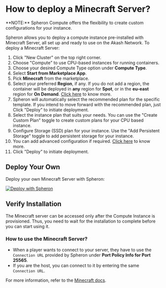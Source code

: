 
# How to deploy a Minecraft Server?

<Callout type="info">
  **NOTE:** Spheron Compute offers the flexibility to create custom
  configurations for your instance.
</Callout>

Spheron allows you to deploy a compute instance pre-installed with Minecraft Server, all set up and ready to use on the Akash Network.
To deploy a Minecraft Server:

1. Click "New Cluster" on the top right corner.
2. Choose "Compute" to use CPU-based instances for running containers.
3. Choose your desired Compute Type option under **Compute Type**.
4. Select **Start from Marketplace App**.
5. Pick **Minecraft** from the marketplace.
6. Select your preferred **Region**, if any. If you do not add a region, the container will be deployed in **any** region for **Spot**, or in the **eu-east** region for **On Demand**. [Click here](/compute/cluster/#region) to know more.
7. Spheron will automatically select the recommended plan for the specific template. If you intend to move forward with the recommended plan, just Click "Deploy" to initiate deployment.
8. Select the instance plan that suits your needs. You can use the "Create Custom Plan" toggle to create custom plans for your CPU based instance.
9. Configure Storage (SSD) plan for your instance. Use the "Add Persistent Storage" toggle to add persistent storage for your instance.
10. You can add advanced configuration if required. [Click here](/compute/cluster/#advance-configuration-1) to know more.
11. Click "Deploy" to initiate deployment.

## Deploy Your Own

Deploy your own Minecraft Server with Spheron:

[![Deploy with Spheron](https://bafybeihxqi3jlv6cy2ogh6jjljinntisolbspxcrbgykyv6e5xyzujl3aa.ipfs.sphn.link/spheron-deploy.svg)](https://app.spheron.network/#/compute/marketplace?template=Minecraft)

## Verify Installation

The Minecraft server can be accessed only after the Compute Instance is provisioned.
Thus, you need to wait for the installation to complete before you can start using it.

### How to use the Minecraft Server?

- When a player wants to connect to your server, they have to use the `Connection URL` provided by Spheron under **Port Policy Info for Port 25565**.
- If you are the host, you can connect to it by entering the same `Connection URL`.

For more information, refer to the [Minecraft docs](https://help.minecraft.net/hc/en-us/articles/360058525452-How-to-Setup-a-Minecraft-Java-Edition-Server).

<Navigation name="Deploy Minecraft Server" />
